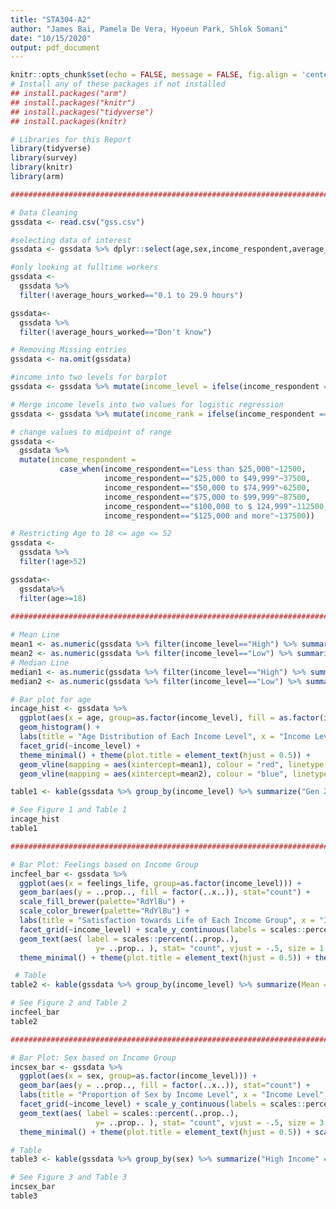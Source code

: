 ```yaml
---
title: "STA304-A2"
author: "James Bai, Pamela De Vera, Hyoeun Park, Shlok Somani"
date: "10/15/2020"
output: pdf_document
---
```


```r
knitr::opts_chunk$set(echo = FALSE, message = FALSE, fig.align = 'center')
# Install any of these packages if not installed
## install.packages("arm")
## install.packages("knitr")
## install.packages("tidyverse")
## install.packages(knitr)

# Libraries for this Report
library(tidyverse)
library(survey)
library(knitr)
library(arm)

######################################################################################################

# Data Cleaning
gssdata <- read.csv("gss.csv")

#selecting data of interest
gssdata <- gssdata %>% dplyr::select(age,sex,income_respondent,average_hours_worked,feelings_life)

#only looking at fulltime workers
gssdata <-
  gssdata %>%
  filter(!average_hours_worked=="0.1 to 29.9 hours")

gssdata<-
  gssdata %>%
  filter(!average_hours_worked=="Don't know")

# Removing Missing entries
gssdata <- na.omit(gssdata)

#income into two levels for barplot
gssdata <- gssdata %>% mutate(income_level = ifelse(income_respondent == "Less than $25,000" | income_respondent == "$25,000 to $49,999", "Low", "High"))

# Merge income levels into two values for logistic regression
gssdata <- gssdata %>% mutate(income_rank = ifelse(income_respondent == "Less than $25,000" | income_respondent == "$25,000 to $49,999", 0, 1))

# change values to midpoint of range
gssdata <-
  gssdata %>%
  mutate(income_respondent = 
           case_when(income_respondent=="Less than $25,000"~12500,
                     income_respondent=="$25,000 to $49,999"~37500,
                     income_respondent=="$50,000 to $74,999"~62500,
                     income_respondent=="$75,000 to $99,999"~87500,
                     income_respondent=="$100,000 to $ 124,999"~112500,
                     income_respondent=="$125,000 and more"~137500))

# Restricting Age to 18 <= age <= 52
gssdata <-
  gssdata %>%
  filter(!age>52)

gssdata<-
  gssdata%>%
  filter(age>=18)
  
######################################################################################################

# Mean Line
mean1 <- as.numeric(gssdata %>% filter(income_level=="High") %>% summarise(mean = mean(age)))
mean2 <- as.numeric(gssdata %>% filter(income_level=="Low") %>% summarise(mean = mean(age)))
# Median Line
median1 <- as.numeric(gssdata %>% filter(income_level=="High") %>% summarise(median = median(age)))
median2 <- as.numeric(gssdata %>% filter(income_level=="Low") %>% summarise(median = median(age)))

# Bar plot for age
incage_hist <- gssdata %>% 
  ggplot(aes(x = age, group=as.factor(income_level), fill = as.factor(income_level))) + 
  geom_histogram() +
  labs(title = "Age Distribution of Each Income Level", x = "Income Level", y = "Count", fill = "Income Level", caption = "Figure 1") +
  facet_grid(~income_level) +
  theme_minimal() + theme(plot.title = element_text(hjust = 0.5)) + 
  geom_vline(mapping = aes(xintercept=mean1), colour = "red", linetype = "dashed") + 
  geom_vline(mapping = aes(xintercept=mean2), colour = "blue", linetype = "dashed") + scale_fill_brewer(palette="Accent") + scale_color_brewer(palette="Accent") + theme(plot.caption = element_text(hjust = 0.5))

table1 <- kable(gssdata %>% group_by(income_level) %>% summarize("Gen Z (18-20)" = sum(age >= 18 & age <= 20), "Millennials (21-36)" = sum(age >= 21 & age <= 36), "Gen X (37-52)" = sum(age >= 37 & age <= 52), "Mean Age" = round(mean(age), 2), "Median" = round(median(age), 2), "Standard Deviation" = sd(age), Total = n()), caption = "Table 1: Generations in Each Income Group")

# See Figure 1 and Table 1
incage_hist
table1

######################################################################################################

# Bar Plot: Feelings based on Income Group
incfeel_bar <- gssdata %>% 
  ggplot(aes(x = feelings_life, group=as.factor(income_level))) + 
  geom_bar(aes(y = ..prop.., fill = factor(..x..)), stat="count") +
  scale_fill_brewer(palette="RdYlBu") + 
  scale_color_brewer(palette="RdYlBu") + 
  labs(title = "Satisfaction towards Life of Each Income Group", x = "Income Level", y = "Proportion", fill = "Satisfaction towards Life", color = "Satisfaction towards Life", caption = "Figure 2") +
  facet_grid(~income_level) + scale_y_continuous(labels = scales::percent) +
  geom_text(aes( label = scales::percent(..prop..),
                   y= ..prop.. ), stat= "count", vjust = -.5, size = 1.5) +
  theme_minimal() + theme(plot.title = element_text(hjust = 0.5)) + theme(plot.caption = element_text(hjust = 0.5))

 # Table
table2 <- kable(gssdata %>% group_by(income_level) %>% summarize(Mean = round(mean(feelings_life), 4), Q1 = quantile(feelings_life, 0.25), Median = median(feelings_life), Q3 = quantile(feelings_life, 0.75), IQR = IQR(feelings_life), Outliers = sum(feelings_life < quantile(feelings_life, 0.25) - IQR(feelings_life)*1.5 | feelings_life > quantile(feelings_life, 0.75) + IQR(feelings_life)*1.5), "Standard Deviation" = round(sd(feelings_life), 4), Total = n()), caption = "Table 2: Statistics of Satisfaction towards Life (by Income Group)")

# See Figure 2 and Table 2
incfeel_bar
table2

######################################################################################################

# Bar Plot: Sex based on Income Group
incsex_bar <- gssdata %>% 
  ggplot(aes(x = sex, group=as.factor(income_level))) + 
  geom_bar(aes(y = ..prop.., fill = factor(..x..)), stat="count") +
  labs(title = "Proportion of Sex by Income Level", x = "Income Level", y = "Proportion", fill = "Sex", color = "Sex", caption = "Figure 3") +
  facet_grid(~income_level) + scale_y_continuous(labels = scales::percent) +
  geom_text(aes( label = scales::percent(..prop..),
                   y= ..prop.. ), stat= "count", vjust = -.5, size = 3.5) +
  theme_minimal() + theme(plot.title = element_text(hjust = 0.5)) + scale_fill_manual(labels = c("Female", "Male"), values = c("red4", "blue4")) + theme(plot.caption = element_text(hjust = 0.5))

# Table
table3 <- kable(gssdata %>% group_by(sex) %>% summarize("High Income" = sum(income_level == "High"), "Low Income" = sum(income_level == "Low"), "High Income (%)" = round(sum(income_level == "High")/n(), 2), "Low Income (%)" = round(sum(income_level == "Low")/n(), 2), "Total" = n()), caption = "Table 3: Statistics of Sex (by Income Group)")

# See Figure 3 and Table 3
incsex_bar
table3
```
